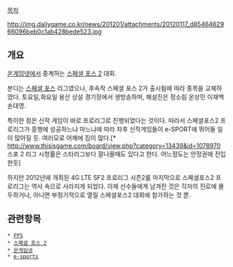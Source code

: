 [[목차]]

http://img.dailygame.co.kr/news/201201/attachments/20120117_d8546462966096beb0c1ab428bede523.jpg

== 개요 ==

[[온게임넷]]에서 중계하는 [[스페셜 포스 2]] 대회. 

본디는 [[스페셜 포스]] 리그였으나, 후속작 스페셜 포스 2가 출시됨에 따라 종목을 교체하였다.
토요일,화요일 용산 상설 경기장에서 생방송하며, 해설진은 정소림 온상민 이재백 손대영.

특이한 점은 신작 게임이 바로 프로리그로 진행되었다는 것이다. 따라서 스페셜포스2 프로리그가 흥행에 성공하느냐 마느냐에 따라 차후 신작게임들이 e-SPORT에 뛰어들 일이 많아질 듯. 여러모로 어깨에 짐이 많다.[* http://www.thisisgame.com/board/view.php?category=13439&id=1078970 스포 2 리그 시청률은 스타리그보다 잘나올때도 있다고 한다. 어느정도는 안정권에 진입한듯]

하지만 2012년에 개최된 4G LTE SF2 프로리그 시즌2를 마지막으로 스페셜포스2 프로리그는 역사 속으로 사라지게 되었다. 이제 선수들에게 남겨진 것은 각자의 진로에 몰두하거나, 아니면 부정기적으로 열릴 스페셜포스2 대회에 참가하는 것 뿐.

== 관련항목 ==

 * [[FPS]]
 * [[스페셜 포스 2]]
 * [[온게임넷]]
 * [[e-sports]]




